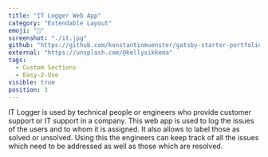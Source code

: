 ```yaml
---
title: "IT Logger Web App"
category: "Extendable Layout"
emoji: "🧰"
screenshot: "./it.jpg"
github: "https://github.com/konstantinmuenster/gatsby-starter-portfolio-minimal"
external: "https://unsplash.com/@kellysikkema"
tags:
  - Custom Sections
  - Easy-2-Use
visible: true
position: 3
---
```


IT Logger is used by technical people or engineers who provide customer support or IT support in a company. This web app is used to log the issues of the users and to whom it is assigned. It also allows to label those as solved or unsolved. Using this the engineers can keep track of all the issues which need to be addressed as well as those which are resolved.
